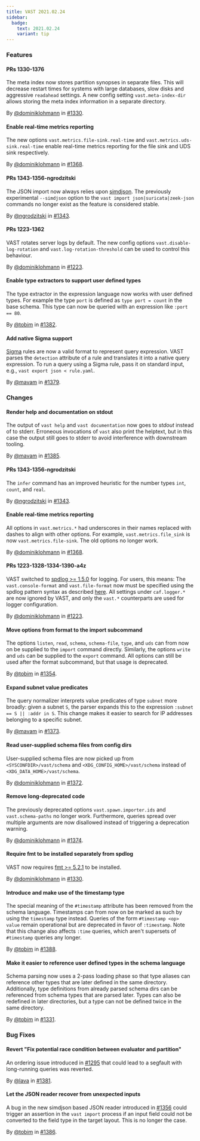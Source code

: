 ```yaml
---
title: VAST 2021.02.24
sidebar:
  badge:
    text: 2021.02.24
    variant: tip
---
```


### Features

#### PRs 1330-1376

The meta index now stores partition synopses in separate files. This will
decrease restart times for systems with large databases, slow disks and
aggressive `readahead` settings. A new config setting `vast.meta-index-dir`
allows storing the meta index information in a separate directory.

By [@dominiklohmann](https://github.com/dominiklohmann) in [#1330](https://github.com/tenzir/tenzir/pull/1330).

#### Enable real-time metrics reporting

The new options `vast.metrics.file-sink.real-time` and
`vast.metrics.uds-sink.real-time` enable real-time metrics reporting for the
file sink and UDS sink respectively.

By [@dominiklohmann](https://github.com/dominiklohmann) in [#1368](https://github.com/tenzir/tenzir/pull/1368).

#### PRs 1343-1356-ngrodzitski

The JSON import now always relies upon [simdjson](https://simdjson.org). The
previously experimental `--simdjson` option to the `vast import
json|suricata|zeek-json` commands no longer exist as the feature is considered
stable.

By [@ngrodzitski](https://github.com/ngrodzitski) in [#1343](https://github.com/tenzir/tenzir/pull/1343).

#### PRs 1223-1362

VAST rotates server logs by default. The new config options
`vast.disable-log-rotation` and `vast.log-rotation-threshold` can be used to
control this behaviour.

By [@dominiklohmann](https://github.com/dominiklohmann) in [#1223](https://github.com/tenzir/tenzir/pull/1223).

#### Enable type extractors to support user defined types

The type extractor in the expression language now works with user defined types.
For example the type `port` is defined as `type port = count` in the base
schema. This type can now be queried with an expression like `:port == 80`.

By [@tobim](https://github.com/tobim) in [#1382](https://github.com/tenzir/tenzir/pull/1382).

#### Add native Sigma support

[Sigma](https://github.com/Neo23x0/sigma) rules are now a valid format to
represent query expression. VAST parses the `detection` attribute of a rule and
translates it into a native query expression. To run a query using a Sigma rule,
pass it on standard input, e.g., `vast export json < rule.yaml`.

By [@mavam](https://github.com/mavam) in [#1379](https://github.com/tenzir/tenzir/pull/1379).

### Changes

#### Render help and documentation on stdout

The output of `vast help` and `vast documentation` now goes to *stdout* instead
of to stderr. Erroneous invocations of `vast` also print the helptext, but in
this case the output still goes to stderr to avoid interference with downstream
tooling.

By [@mavam](https://github.com/mavam) in [#1385](https://github.com/tenzir/tenzir/pull/1385).

#### PRs 1343-1356-ngrodzitski

The `infer` command has an improved heuristic for the number types `int`,
`count`, and `real`.

By [@ngrodzitski](https://github.com/ngrodzitski) in [#1343](https://github.com/tenzir/tenzir/pull/1343).

#### Enable real-time metrics reporting

All options in `vast.metrics.*` had underscores in their names replaced with
dashes to align with other options. For example, `vast.metrics.file_sink` is now
`vast.metrics.file-sink`. The old options no longer work.

By [@dominiklohmann](https://github.com/dominiklohmann) in [#1368](https://github.com/tenzir/tenzir/pull/1368).

#### PRs 1223-1328-1334-1390-a4z

VAST switched to [spdlog >= 1.5.0](https://github.com/gabime/spdlog) for
logging. For users, this means: The `vast.console-format` and `vast.file-format`
now must be specified using the spdlog pattern syntax as described
[here](https://github.com/gabime/spdlog/wiki/3.-Custom-formatting#pattern-flags).
All settings under `caf.logger.*` are now ignored by VAST, and only the `vast.*`
counterparts are used for logger configuration.

By [@dominiklohmann](https://github.com/dominiklohmann) in [#1223](https://github.com/tenzir/tenzir/pull/1223).

#### Move options from format to the import subcommand

The options `listen`, `read`, `schema`, `schema-file`, `type`, and `uds` can
from now on be supplied to the `import` command directly. Similarly, the options
`write` and `uds` can be supplied to the `export` command. All options can still
be used after the format subcommand, but that usage is deprecated.

By [@tobim](https://github.com/tobim) in [#1354](https://github.com/tenzir/tenzir/pull/1354).

#### Expand subnet value predicates

The query normalizer interprets value predicates of type `subnet` more broadly:
given a subnet `S`, the parser expands this to the expression `:subnet == S ||
:addr in S`. This change makes it easier to search for IP addresses belonging to
a specific subnet.

By [@mavam](https://github.com/mavam) in [#1373](https://github.com/tenzir/tenzir/pull/1373).

#### Read user-supplied schema files from config dirs

User-supplied schema files are now picked up from `<SYSCONFDIR>/vast/schema` and
`<XDG_CONFIG_HOME>/vast/schema` instead of `<XDG_DATA_HOME>/vast/schema`.

By [@dominiklohmann](https://github.com/dominiklohmann) in [#1372](https://github.com/tenzir/tenzir/pull/1372).

#### Remove long-deprecated code

The previously deprecated options `vast.spawn.importer.ids` and
`vast.schema-paths` no longer work. Furthermore, queries spread over multiple
arguments are now disallowed instead of triggering a deprecation warning.

By [@dominiklohmann](https://github.com/dominiklohmann) in [#1374](https://github.com/tenzir/tenzir/pull/1374).

#### Require fmt to be installed separately from spdlog

VAST now requires [fmt >= 5.2.1](https://fmt.dev) to be installed.

By [@dominiklohmann](https://github.com/dominiklohmann) in [#1330](https://github.com/tenzir/tenzir/pull/1330).

#### Introduce and make use of the timestamp type

The special meaning of the `#timestamp` attribute has been removed from the
schema language. Timestamps can from now on be marked as such by using the
`timestamp` type instead. Queries of the form `#timestamp <op> value` remain
operational but are deprecated in favor of `:timestamp`. Note that this change
also affects `:time` queries, which aren't supersets of `#timestamp` queries any
longer.

By [@tobim](https://github.com/tobim) in [#1388](https://github.com/tenzir/tenzir/pull/1388).

#### Make it easier to reference user defined types in the schema language

Schema parsing now uses a 2-pass loading phase so that type aliases can
reference other types that are later defined in the same directory.
Additionally, type definitions from already parsed schema dirs can be referenced
from schema types that are parsed later. Types can also be redefined in later
directories, but a type can not be defined twice in the same directory.

By [@tobim](https://github.com/tobim) in [#1331](https://github.com/tenzir/tenzir/pull/1331).

### Bug Fixes

#### Revert "Fix potential race condition between evaluator and partition"

An ordering issue introduced in
[#1295](https://github.com/tenzir/vast/pull/1295) that could lead to a segfault
with long-running queries was reverted.

By [@lava](https://github.com/lava) in [#1381](https://github.com/tenzir/tenzir/pull/1381).

#### Let the JSON reader recover from unexpected inputs

A bug in the new simdjson based JSON reader introduced in
[#1356](https://github.com/tenzir/vast/pull/1356) could trigger an assertion in
the `vast import` process if an input field could not be converted to the field
type in the target layout. This is no longer the case.

By [@tobim](https://github.com/tobim) in [#1386](https://github.com/tenzir/tenzir/pull/1386).

